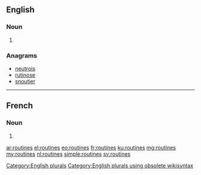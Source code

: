 ==English==

===Noun===
{{head|en}}

# {{plural of|routine}}

===Anagrams===
* [[neutrois#English|neutrois]]
* [[rutinose#English|rutinose]]
* [[snoutier#English|snoutier]]

[[Category:English plurals]][[Category:English plurals using obsolete wikisyntax]]

----

==French==

===Noun===
{{head|fr|g=f-p}}

# {{plural of|routine|lang=fr}}

[[ar:routines]]
[[el:routines]]
[[eo:routines]]
[[fr:routines]]
[[ku:routines]]
[[mg:routines]]
[[my:routines]]
[[nl:routines]]
[[simple:routines]]
[[sv:routines]]